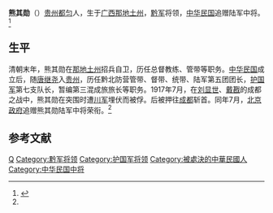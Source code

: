 '''熊其勋'''（{{bd|1882年||1917年|}}）[[贵州|贵州]][[都匀|都匀]]人，生于[[广西|广西]][[那地土州|那地土州]]，[[黔军|黔军]]将领，[[中华民国|中华民国]]追赠陆军中将。<ref name=jxcs>{{Cite web |url=http://www.2499cn.com/minguo/zhengwen1b.htm |title=正文一：自1894年兴中会成立至1949年底先后逝世的人物(1917-1924)，聚贤茶室，于2013-03-28查阅 |access-date=2013-03-28 |archive-date=2019-05-09 |archive-url=https://web.archive.org/web/20190509082841/http://2499cn.com/minguo/zhengwen1b.htm |dead-url=no }}</ref>

==生平==
清朝末年，熊其勋在[[那地土州|那地土州]]招兵自卫，历任总督教练、管带等职务。[[中华民国|中华民国]]成立后，随[[唐继尧|唐继尧]]入[[贵州|贵州]]，历任黔北防营管带、督带、统带、陆军第五团团长，[[护国军|护国军]]第七支队长，暂编第三混成旅旅长等职务。1917年7月，在[[刘显世|刘显世]]、[[戴戡|戴戡]]的成都之战中，熊其勋在突围时遭[[川军|川军]]埋伏而被俘。后被押往[[成都|成都]]斩首。同年7月，[[北洋政府|北京政府]]追赠熊其勋陆军中将荣衔。<ref name=jxcs/>

==参考文献==
{{reflist}}

{{DEFAULTSORT:Xiong熊}}
[[Category:熊姓|Q]]
[[Category:黔军将领|Category:黔军将领]]
[[Category:护国军将领|Category:护国军将领]]
[[Category:被處決的中華民國人|Category:被處決的中華民國人]]
[[Category:中华民国中将|Category:中华民国中将]]